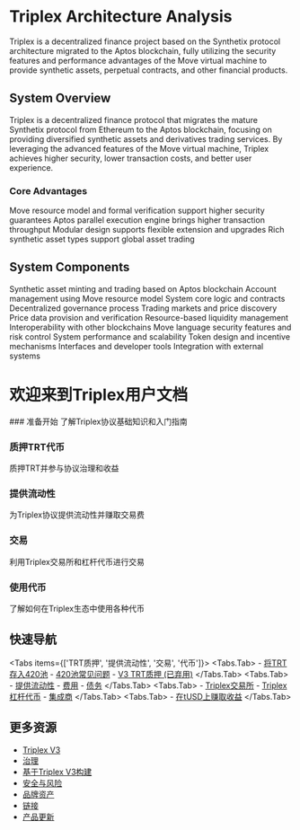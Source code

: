 
# Triplex Architecture Analysis

<Callout type="info">
  Triplex is a decentralized finance project based on the Synthetix protocol architecture migrated to the Aptos blockchain, fully utilizing the security features and performance advantages of the Move virtual machine to provide synthetic assets, perpetual contracts, and other financial products.
</Callout>

## System Overview

Triplex is a decentralized finance protocol that migrates the mature Synthetix protocol from Ethereum to the Aptos blockchain, focusing on providing diversified synthetic assets and derivatives trading services. By leveraging the advanced features of the Move virtual machine, Triplex achieves higher security, lower transaction costs, and better user experience.

### Core Advantages

<Cards>
  <Cards.Card title="Security" href="/architecturalanalysis/security">
    Move resource model and formal verification support higher security guarantees
  </Cards.Card>
  <Cards.Card title="Performance" href="/architecturalanalysis/performance">
    Aptos parallel execution engine brings higher transaction throughput
  </Cards.Card>
  <Cards.Card title="Scalability" href="/architecturalanalysis/core">
    Modular design supports flexible extension and upgrades
  </Cards.Card>
  <Cards.Card title="Asset Diversity" href="/architecturalanalysis/synthetic">
    Rich synthetic asset types support global asset trading
  </Cards.Card>
</Cards>

## System Components

<Cards>
  <Cards.Card title="Synthetic Asset System" href="/architecturalanalysis/synthetic">
    Synthetic asset minting and trading based on Aptos blockchain
  </Cards.Card>
  <Cards.Card title="Account System" href="/architecturalanalysis/accounts">
    Account management using Move resource model
  </Cards.Card>
  <Cards.Card title="Core Engine" href="/architecturalanalysis/core">
    System core logic and contracts
  </Cards.Card>
  <Cards.Card title="Governance Mechanism" href="/architecturalanalysis/governance">
    Decentralized governance process
  </Cards.Card>
  <Cards.Card title="Market System" href="/architecturalanalysis/markets">
    Trading markets and price discovery
  </Cards.Card>
  <Cards.Card title="Oracle Integration" href="/architecturalanalysis/oracle">
    Price data provision and verification
  </Cards.Card>
  <Cards.Card title="Liquidity Pool" href="/architecturalanalysis/pool">
    Resource-based liquidity management
  </Cards.Card>
  <Cards.Card title="Cross-chain Bridge" href="/architecturalanalysis/cross-chain">
    Interoperability with other blockchains
  </Cards.Card>
  <Cards.Card title="Security Mechanism" href="/architecturalanalysis/security">
    Move language security features and risk control
  </Cards.Card>
  <Cards.Card title="Performance Optimization" href="/architecturalanalysis/performance">
    System performance and scalability
  </Cards.Card>
  <Cards.Card title="Token Economics" href="/architecturalanalysis/tokenomics">
    Token design and incentive mechanisms
  </Cards.Card>
  <Cards.Card title="Development Tools" href="/architecturalanalysis/tools">
    Interfaces and developer tools
  </Cards.Card>
  <Cards.Card title="Integration Solutions" href="/architecturalanalysis/integration">
    Integration with external systems
  </Cards.Card>
</Cards>

# 欢迎来到Triplex用户文档

<Steps>
### 准备开始
了解Triplex协议基础知识和入门指南

### 质押TRT代币
质押TRT并参与协议治理和收益

### 提供流动性
为Triplex协议提供流动性并赚取交易费

### 交易
利用Triplex交易所和杠杆代币进行交易

### 使用代币
了解如何在Triplex生态中使用各种代币
</Steps>

## 快速导航

<Tabs items={['TRT质押', '提供流动性', '交易', '代币']}>
  <Tabs.Tab>
    - [将TRT存入420池](/zh-SG/TriplexProtocol/TRTStaking/page)
    - [420池常见问题](/zh-SG/TriplexProtocol/TRTStakingFAQ/page)
    - [V3 TRT质押 (已弃用)](/zh-SG/TriplexProtocol/TRTStakingV3/page)
  </Tabs.Tab>
  <Tabs.Tab>
    - [提供流动性](/zh-SG/TriplexProtocol/ProvideLiquidity/page)
    - [费用](/zh-SG/TriplexProtocol/ProvideLiquidity/Fees/page)
    - [债务](/zh-SG/TriplexProtocol/ProvideLiquidity/Debt/page)
  </Tabs.Tab>
  <Tabs.Tab>
    - [Triplex交易所](/zh-SG/TriplexProtocol/Trade/Exchange/page)
    - [Triplex杠杆代币](/zh-SG/TriplexProtocol/Trade/LeveragedTokens/page)
    - [集成商](/zh-SG/TriplexProtocol/Trade/Integrators/page)
  </Tabs.Tab>
  <Tabs.Tab>
    - [在tUSD上赚取收益](/zh-SG/TriplexProtocol/Tokens/EarnYield/page)
  </Tabs.Tab>
</Tabs>

## 更多资源

- [Triplex V3](/zh-SG/TriplexProtocol/TriplexV3/page)
- [治理](/zh-SG/TriplexProtocol/Governance/page)
- [基于Triplex V3构建](/zh-SG/TriplexProtocol/BuildOnTriplexV3/page)
- [安全与风险](/zh-SG/TriplexProtocol/SecurityAndRisks/page)
- [品牌资产](/zh-SG/TriplexProtocol/BrandAssets/page)
- [链接](/zh-SG/TriplexProtocol/Links/page)
- [产品更新](/zh-SG/TriplexProtocol/ProductUpdates/page) 